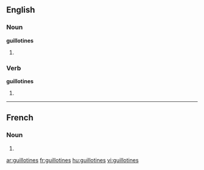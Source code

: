 ==English==

===Noun===
'''guillotines'''

# {{plural of|[[guillotine]]}}

===Verb===
'''guillotines'''

# {{third-person singular of|[[guillotine]]}}

----

==French==

===Noun===
{{infl|fr|plural}} {{f|p}}

# {{plural of|[[guillotine]]|lang=French}}

[[ar:guillotines]]
[[fr:guillotines]]
[[hu:guillotines]]
[[vi:guillotines]]